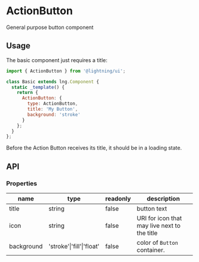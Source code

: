 
# ActionButton

General purpose button component

## Usage

The basic component just requires a title:

```js
import { ActionButton } from '@lightning/ui';

class Basic extends lng.Component {
  static _template() {
    return {
      ActionButton: {
        type: ActionButton,
        title: 'My Button',
        background: 'stroke'
      }
    };
  }
};
```
<Preview>
  <Story id="actionbutton--base" />
</Preview>


Before the Action Button receives its title, it should be in a loading state.
<Preview>
  <Story id="actionbutton--loading" />
</Preview>

## API

### Properties

name|type|readonly|description
--|--|--|--
title|string|false|button text
icon|string|false|URI for icon that may live next to the title
background|'stroke'\|'fill'\|'float'|false|color of `Button` container.
